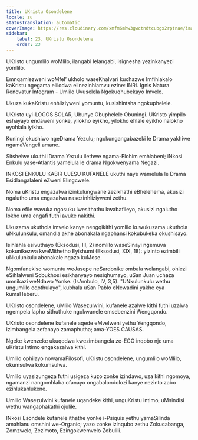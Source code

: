 ```yaml
---
title: UKristu Osondelene
locale: zu
statusTranslation: automatic
coverImage: https://res.cloudinary.com/xmfm6mhw3gwctndtcubgx2rptnae/image/upload/v1741354419/small_cover_la_gran_rebelion_28716e29d2.webp
sidebar:
    label: 23. UKristu Osondelene
    order: 23
---
```

UKristo ungumlilo woMlilo, ilangabi lelangabi, isignesha yezinkanyezi yomlilo.

Emnqamlezweni woMfel’ ukholo waseKhalvari kuchazwe Imfihlakalo kaKristu ngegama elilodwa elinezinhlamvu ezine: INRI. Ignis Natura Renovatur Integram - Umlilo Uvuselela Ngokuqhubekayo Imvelo.

Ukuza kukaKristu enhliziyweni yomuntu, kusishintsha ngokuphelele.

UKristo uyi-LOGOS SOLAR, Ubunye Obuphelele Obuningi. UKristo yimpilo eshayayo endaweni yonke, yilokho eyikho, yilokho ehlale eyikho nalokho eyohlala iyikho.

Kuningi okushiwo ngeDrama Yezulu; ngokungangabazeki le Drama yakhiwe ngamaVangeli amane.

Sitshelwe ukuthi iDrama Yezulu ilethwe ngama-Elohim emhlabeni; iNkosi Enkulu yase-Atlantis yamelula le drama Ngokwenyama Negazi.

INKOSI ENKULU KABIR UJESU KUFANELE ukuthi naye wamelula le Drama Esidlangalaleni eZweni Elingcwele.

Noma uKristu engazalwa izinkulungwane zezikhathi eBhelehema, akusizi ngalutho uma engazalwa nasezinhliziyweni zethu.

Noma efile wavuka ngosuku lwesithathu kwabafileyo, akusizi ngalutho lokho uma engafi futhi avuke nakithi.

Ukuzama ukuthola imvelo kanye nengqikithi yomlilo kuwukuzama ukuthola uNkulunkulu, omandla akhe abonakala ngaphansi kokubukeka okushisayo.

Isihlahla esivuthayo (Eksodusi, III, 2) nomlilo waseSinayi ngemuva kokunikezwa kweMithetho Eyishumi (Eksodusi, XIX, 18): yizinto ezimbili uNkulunkulu abonakale ngazo kuMose.

Ngomfanekiso womuntu weJasepe neSardonike ombala welangabi, ohlezi eSihlalweni Sobukhosi esikhanyayo nesiqhumayo, uSan Juan uchaza umnikazi weNdawo Yonke. (IsAmbulo, IV, 3,5). "UNkulunkulu wethu ungumlilo oqothulayo", kubhala uSan Pablo eNcwadini yakhe eya kumaHeberu.

UKristo osondelene, uMlilo Wasezulwini, kufanele azalwe kithi futhi uzalwa ngempela lapho sithuthuke ngokwanele emsebenzini Wengqondo.

UKristo osondelene kufanele aqede eMvelweni yethu Yengqondo, izimbangela zefanayo zamaphutha; ama-YOES CAUSAS.

Ngeke kwenzeke ukuqedwa kwezimbangela ze-EGO inqobo nje uma uKristu Intimo engakazalwa kithi.

Umlilo ophilayo nowamaFilosofi, uKristu osondelene, ungumlilo woMlilo, okumsulwa kokumsulwa.

Umlilo uyasizungeza futhi usigeza kuzo zonke izindawo, uza kithi ngomoya, ngamanzi nangomhlaba ofanayo ongabalondolozi kanye nezinto zabo ezihlukahlukene.

Umlilo Wasezulwini kufanele uqandeke kithi, unguKristu intimo, uMsindisi wethu wangaphakathi ojulile.

INkosi Esondele kufanele ithathe yonke i-Psiquis yethu yamaSilinda amahlanu omshini we-Organic; yazo zonke izinqubo zethu Zokucabanga, Zomzwelo, Zezimoto, Ezingokwemvelo Zobulili.

